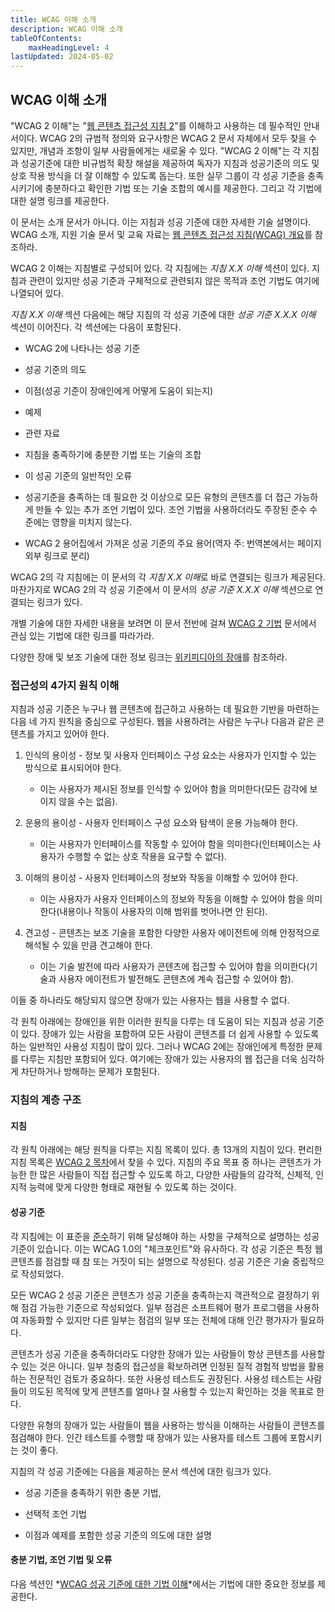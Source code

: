 ```yaml
---
title: WCAG 이해 소개
description: WCAG 이해 소개
tableOfContents:
    maxHeadingLevel: 4
lastUpdated: 2024-05-02
---
```



## WCAG 이해 소개

"WCAG 2 이해"는 "[웹 콘텐츠 접근성 지침 2](https://www.w3.org/TR/WCAG/)"를 이해하고 사용하는 데 필수적인 안내서이다. WCAG 2의 규범적 정의와 요구사항은 WCAG 2 문서 자체에서 모두 찾을 수 있지만, 개념과 조항이 일부 사람들에게는 새로울 수 있다. "WCAG 2 이해"는 각 지침과 성공기준에 대한 비규범적 확장 해설을 제공하여 독자가 지침과 성공기준의 의도 및 상호 작용 방식을 더 잘 이해할 수 있도록 돕는다. 또한 실무 그룹이 각 성공 기준을 충족시키기에 충분하다고 확인한 기법 또는 기술 조합의 예시를 제공한다. 그리고 각 기법에 대한 설명 링크를 제공한다.

이 문서는 소개 문서가 아니다. 이는 지침과 성공 기준에 대한 자세한 기술 설명이다. WCAG 소개, 지원 기술 문서 및 교육 자료는 [웹 콘텐츠 접근성 지침(WCAG) 개요](https://www.w3.org/WAI/intro/wcag)를 참조하라.

WCAG 2 이해는 지침별로 구성되어 있다. 각 지침에는 *지침 X.X 이해* 섹션이 있다. 지침과 관련이 있지만 성공 기준과 구체적으로 관련되지 않은 목적과 조언 기법도 여기에 나열되어 있다.

*지침 X.X 이해* 섹션 다음에는 해당 지침의 각 성공 기준에 대한 *성공 기준 X.X.X 이해* 섹션이 이어진다. 각 섹션에는 다음이 포함된다.

*   WCAG 2에 나타나는 성공 기준
    
*   성공 기준의 의도
    
*   이점(성공 기준이 장애인에게 어떻게 도움이 되는지)
    
*   예제
    
*   관련 자료
    
*   지침을 충족하기에 충분한 기법 또는 기술의 조합
    
*   이 성공 기준의 일반적인 오류
    
*   성공기준을 충족하는 데 필요한 것 이상으로 모든 유형의 콘텐츠를 더 접근 가능하게 만들 수 있는 추가 조언 기법이 있다. 조언 기법을 사용하더라도 주장된 준수 수준에는 영향을 미치지 않는다.
    
*   WCAG 2 용어집에서 가져온 성공 기준의 주요 용어(역자 주: 번역본에서는 페이지 외부 링크로 분리)
    

WCAG 2의 각 지침에는 이 문서의 각 *지침 X.X 이해*로 바로 연결되는 링크가 제공된다. 마찬가지로 WCAG 2의 각 성공 기준에서 이 문서의 *성공 기준 X.X.X 이해* 섹션으로 연결되는 링크가 있다.

개별 기술에 대한 자세한 내용을 보려면 이 문서 전반에 걸쳐 [WCAG 2 기법](../Techniques/) 문서에서 관심 있는 기법에 대한 링크를 따라가라.

다양한 장애 및 보조 기술에 대한 정보 링크는 [위키피디아의 장애](https://en.wikipedia.org/wiki/Disability)를 참조하라.

### 접근성의 4가지 원칙 이해

지침과 성공 기준은 누구나 웹 콘텐츠에 접근하고 사용하는 데 필요한 기반을 마련하는 다음 네 가지 원칙을 중심으로 구성된다. 웹을 사용하려는 사람은 누구나 다음과 같은 콘텐츠를 가지고 있어야 한다.

1.  인식의 용이성 - 정보 및 사용자 인터페이스 구성 요소는 사용자가 인지할 수 있는 방식으로 표시되어야 한다.
    *   이는 사용자가 제시된 정보를 인식할 수 있어야 함을 의미한다(모든 감각에 보이지 않을 수는 없음).
        
2.  운용의 용이성 - 사용자 인터페이스 구성 요소와 탐색이 운용 가능해야 한다.
    *   이는 사용자가 인터페이스를 작동할 수 있어야 함을 의미한다(인터페이스는 사용자가 수행할 수 없는 상호 작용을 요구할 수 없다).
        
3.  이해의 용이성 - 사용자 인터페이스의 정보와 작동을 이해할 수 있어야 한다.
    *   이는 사용자가 사용자 인터페이스의 정보와 작동을 이해할 수 있어야 함을 의미한다(내용이나 작동이 사용자의 이해 범위를 벗어나면 안 된다).
        
4.  견고성 - 콘텐츠는 보조 기술을 포함한 다양한 사용자 에이전트에 의해 안정적으로 해석될 수 있을 만큼 견고해야 한다.
    *   이는 기술 발전에 따라 사용자가 콘텐츠에 접근할 수 있어야 함을 의미한다(기술과 사용자 에이전트가 발전해도 콘텐츠에 계속 접근할 수 있어야 함).
        

이들 중 하나라도 해당되지 않으면 장애가 있는 사용자는 웹을 사용할 수 없다.

각 원칙 아래에는 장애인을 위한 이러한 원칙을 다루는 데 도움이 되는 지침과 성공 기준이 있다. 장애가 있는 사람을 포함하여 모든 사람이 콘텐츠를 더 쉽게 사용할 수 있도록 하는 일반적인 사용성 지침이 많이 있다. 그러나 WCAG 2에는 장애인에게 특정한 문제를 다루는 지침만 포함되어 있다. 여기에는 장애가 있는 사용자의 웹 접근을 더욱 심각하게 차단하거나 방해하는 문제가 포함된다.

### 지침의 계층 구조

#### 지침

각 원칙 아래에는 해당 원칙을 다루는 지침 목록이 있다. 총 13개의 지침이 있다. 편리한 지침 목록은 [WCAG 2 목차](https://www.w3.org/TR/WCAG/#toc)에서 찾을 수 있다. 지침의 주요 목표 중 하나는 콘텐츠가 가능한 한 많은 사람들이 직접 접근할 수 있도록 하고, 다양한 사람들의 감각적, 신체적, 인지적 능력에 맞게 다양한 형태로 재현될 수 있도록 하는 것이다.

#### 성공 기준

각 지침에는 이 표준을 [준수](https://www.w3.org/TR/WCAG/#dfn-conform)하기 위해 달성해야 하는 사항을 구체적으로 설명하는 성공 기준이 있습니다. 이는 WCAG 1.0의 "체크포인트"와 유사하다. 각 성공 기준은 특정 웹 콘텐츠를 점검할 때 참 또는 거짓이 되는 설명으로 작성된다. 성공 기준은 기술 중립적으로 작성되었다.

모든 WCAG 2 성공 기준은 콘텐츠가 성공 기준을 충족하는지 객관적으로 결정하기 위해 점검 가능한 기준으로 작성되었다. 일부 점검은 소프트웨어 평가 프로그램을 사용하여 자동화할 수 있지만 다른 일부는 점검의 일부 또는 전체에 대해 인간 평가자가 필요하다.

콘텐츠가 성공 기준을 충족하더라도 다양한 장애가 있는 사람들이 항상 콘텐츠를 사용할 수 있는 것은 아니다. 일부 청중의 접근성을 확보하려면 인정된 질적 경험적 방법을 활용하는 전문적인 검토가 중요하다. 또한 사용성 테스트도 권장된다. 사용성 테스트는 사람들이 의도된 목적에 맞게 콘텐츠를 얼마나 잘 사용할 수 있는지 확인하는 것을 목표로 한다.

다양한 유형의 장애가 있는 사람들이 웹을 사용하는 방식을 이해하는 사람들이 콘텐츠를 점검해야 한다. 인간 테스트를 수행할 때 장애가 있는 사용자를 테스트 그룹에 포함시키는 것이 좋다.

지침의 각 성공 기준에는 다음을 제공하는 문서 섹션에 대한 링크가 있다.

*   성공 기준을 충족하기 위한 충분 기법,
    
*   선택적 조언 기법
    
*   이점과 예제를 포함한 성공 기준의 의도에 대한 설명
    

#### 충분 기법, 조언 기법 및 오류

다음 섹션인 *[WCAG 성공 기준에 대한 기법 이해](understanding-techniques)*에서는 기법에 대한 중요한 정보를 제공한다.

